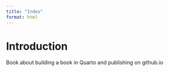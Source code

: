 ```yaml
---
title: "Index"
format: html
---
```


# Introduction

Book about building a book in Quarto and publishing on github.io
